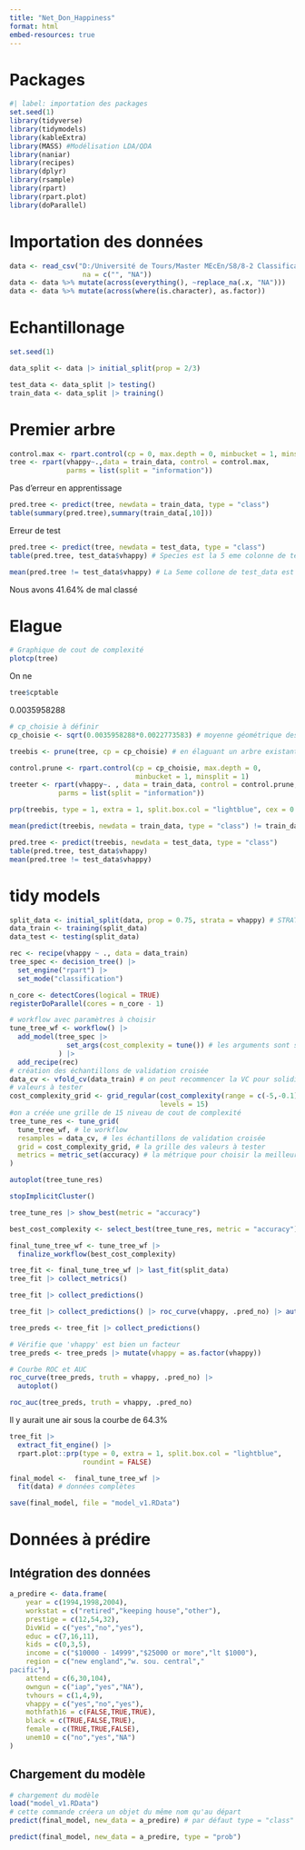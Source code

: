 ```yaml
---
title: "Net_Don_Happiness"
format: html
embed-resources: true
---
```


# Packages

```r
#| label: importation des packages
set.seed(1)
library(tidyverse)
library(tidymodels)
library(kableExtra)
library(MASS) #Modélisation LDA/QDA
library(naniar)
library(recipes)
library(dplyr)
library(rsample)
library(rpart)
library(rpart.plot)
library(doParallel)
```

# Importation des données

```r
data <- read_csv("D:/Université de Tours/Master MEcEn/S8/8-2 Classification supervisée/Projet HAPPINESS/R_ happiness_files/vhappy/vhappy.csv",
                  na = c("", "NA"))
data <- data %>% mutate(across(everything(), ~replace_na(.x, "NA")))
data <- data %>% mutate(across(where(is.character), as.factor))
```
# Echantillonage

```r
set.seed(1)

data_split <- data |> initial_split(prop = 2/3)

test_data <- data_split |> testing()
train_data <- data_split |> training()
```


# Premier arbre
```r
control.max <- rpart.control(cp = 0, max.depth = 0, minbucket = 1, minsplit = 1)
tree <- rpart(vhappy~.,data = train_data, control = control.max,
              parms = list(split = "information"))
```

Pas d'erreur en apprentissage

```r
pred.tree <- predict(tree, newdata = train_data, type = "class")
table(summary(pred.tree),summary(train_data[,10]))
```
Erreur de test 

```r
pred.tree <- predict(tree, newdata = test_data, type = "class")
table(pred.tree, test_data$vhappy) # Species est la 5 eme colonne de test_data
```
```r
mean(pred.tree != test_data$vhappy) # La 5eme collone de test_data est Species
```
Nous avons 41.64% de mal classé

# Elague

```r
# Graphique de cout de complexité
plotcp(tree)
```

On ne 

```r
tree$cptable
```
0.0035958288

```r
# cp_choisie à définir
cp_choisie <- sqrt(0.0035958288*0.0022773583) # moyenne géométrique des valeurs de 2 et 3 feuilles

treebis <- prune(tree, cp = cp_choisie) # en élaguant un arbre existant
```
```r
control.prune <- rpart.control(cp = cp_choisie, max.depth = 0, 
                               minbucket = 1, minsplit = 1)
treeter <- rpart(vhappy~. , data = train_data, control = control.prune,
            parms = list(split = "information"))
```

```r
prp(treebis, type = 1, extra = 1, split.box.col = "lightblue", cex = 0.6) # extra permet la création de feuille homogène.
```

```r
mean(predict(treebis, newdata = train_data, type = "class") != train_data$vhappy)
```

```r
pred.tree <- predict(treebis, newdata = test_data, type = "class")
table(pred.tree, test_data$vhappy)
mean(pred.tree != test_data$vhappy)
```
# tidy models

```r
split_data <- initial_split(data, prop = 0.75, strata = vhappy) # STRATA permet de garder la meme proportion de chacune des modalites de la variable spécifié. Dans le découpage on ne déséquilibre pas la modalité de la variable à predire. Surtout important quand il y des données desequilibré
data_train <- training(split_data)
data_test <- testing(split_data)
```

```r
rec <- recipe(vhappy ~ ., data = data_train)
tree_spec <- decision_tree() |> 
  set_engine("rpart") |> 
  set_mode("classification")
```

```r
n_core <- detectCores(logical = TRUE)
registerDoParallel(cores = n_core - 1)

# workflow avec paramètres à choisir
tune_tree_wf <- workflow() |> 
  add_model(tree_spec |> 
              set_args(cost_complexity = tune()) # les arguments sont soit une valeurs soit etre optimisé
            ) |>
  add_recipe(rec)
# création des échantillons de validation croisée
data_cv <- vfold_cv(data_train) # on peut recommencer la VC pour solidifier le test
# valeurs à tester
cost_complexity_grid <- grid_regular(cost_complexity(range = c(-5,-0.1)), # Pas du vrai CART, on spécifie les valeurs à tester. Elles vont de 10^-5 à l'extremité proche du nombre entier
                                     levels = 15)
#on a créée une grille de 15 niveau de cout de complexité
tree_tune_res <- tune_grid(
  tune_tree_wf, # le workflow
  resamples = data_cv, # les échantillons de validation croisée
  grid = cost_complexity_grid, # la grille des valeurs à tester
  metrics = metric_set(accuracy) # la métrique pour choisir la meilleur valeur
)

autoplot(tree_tune_res)

stopImplicitCluster()
```

```r
tree_tune_res |> show_best(metric = "accuracy")
```

```r
best_cost_complexity <- select_best(tree_tune_res, metric = "accuracy")

final_tune_tree_wf <- tune_tree_wf |> 
  finalize_workflow(best_cost_complexity)
```

```r
tree_fit <- final_tune_tree_wf |> last_fit(split_data)
tree_fit |> collect_metrics() 
```

```r
tree_fit |> collect_predictions() 
```

```r
tree_fit |> collect_predictions() |> roc_curve(vhappy, .pred_no) |> autoplot()

tree_preds <- tree_fit |> collect_predictions()

# Vérifie que 'vhappy' est bien un facteur
tree_preds <- tree_preds |> mutate(vhappy = as.factor(vhappy))

# Courbe ROC et AUC
roc_curve(tree_preds, truth = vhappy, .pred_no) |> 
  autoplot()

roc_auc(tree_preds, truth = vhappy, .pred_no)
```
Il y aurait une air sous la courbe de 64.3%

```r
tree_fit |> 
  extract_fit_engine() |> 
  rpart.plot::prp(type = 0, extra = 1, split.box.col = "lightblue",
                  roundint = FALSE)
```

```r
final_model <-  final_tune_tree_wf |> 
  fit(data) # données complètes
```
```r
save(final_model, file = "model_v1.RData")
```


# Données à prédire 

## Intégration des données 

```r
a_predire <- data.frame(
    year = c(1994,1998,2004),
    workstat = c("retired","keeping house","other"),
    prestige = c(12,54,32),
    DivWid = c("yes","no","yes"),
    educ = c(7,16,11),
    kids = c(0,3,5),
    income = c("$10000 - 14999","$25000 or more","lt $1000"),
    region = c("new england","w. sou. central","	
pacific"),
    attend = c(6,30,104),
    owngun = c("iap","yes","NA"),
    tvhours = c(1,4,9),
    vhappy = c("yes","no","yes"),
    mothfath16 = c(FALSE,TRUE,TRUE),
    black = c(TRUE,FALSE,TRUE),
    female = c(TRUE,TRUE,FALSE),
    unem10 = c("no","yes","NA")
)
```


## Chargement du modèle 

```r
# chargement du modèle
load("model_v1.RData")
# cette commande créera un objet du même nom qu'au départ
predict(final_model, new_data = a_predire) # par défaut type = "class"
```

```r
predict(final_model, new_data = a_predire, type = "prob")
```

